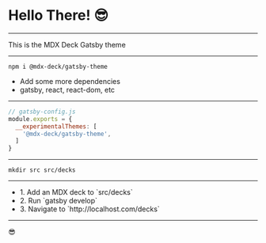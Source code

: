 
# Hello There! :sunglasses:

---

This is the MDX Deck Gatsby theme

---

`npm i @mdx-deck/gatsby-theme`

<Notes>

- Add some more dependencies
- gatsby, react, react-dom, etc

</Notes>

---

```js
// gatsby-config.js
module.exports = {
  __experimentalThemes: [
    '@mdx-deck/gatsby-theme',
  ]
}
```

---

`mkdir src src/decks`

---

<ul>
  <li>1. Add an MDX deck to `src/decks`</li>
  <Appear>
    <li>2. Run `gatsby develop`</li>
    <li>3. Navigate to `http://localhost.com/decks`</li>
  </Appear>
</ul>

---

:sunglasses:

